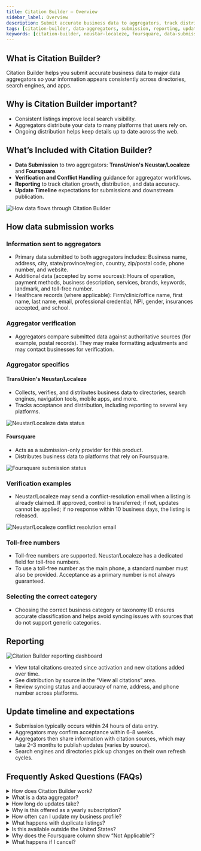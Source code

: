 ```yaml
---
title: Citation Builder – Overview
sidebar_label: Overview
description: Submit accurate business data to aggregators, track distribution, view reporting, and understand update timelines.
tags: [citation-builder, data-aggregators, submission, reporting, update-timeline, faqs]
keywords: [citation-builder, neustar-localeze, foursquare, data-submission, verification, toll-free, timeline, reporting]
---
```


## What is Citation Builder?

Citation Builder helps you submit accurate business data to major data aggregators so your information appears consistently across directories, search engines, and apps.

## Why is Citation Builder important?

- Consistent listings improve local search visibility.
- Aggregators distribute your data to many platforms that users rely on.
- Ongoing distribution helps keep details up to date across the web.

## What’s Included with Citation Builder?

- **Data Submission** to two aggregators: **TransUnion's Neustar/Localeze** and **Foursquare**.
- **Verification and Conflict Handling** guidance for aggregator workflows.
- **Reporting** to track citation growth, distribution, and data accuracy.
- **Update Timeline** expectations for submissions and downstream publication.

![How data flows through Citation Builder](./img/citation-builder-diagram.png)

## How data submission works

### Information sent to aggregators
- Primary data submitted to both aggregators includes: Business name, address, city, state/province/region, country, zip/postal code, phone number, and website.
- Additional data (accepted by some sources): Hours of operation, payment methods, business description, services, brands, keywords, landmark, and toll-free number.
- Healthcare records (where applicable): Firm/clinic/office name, first name, last name, email, professional credential, NPI, gender, insurances accepted, and school.

### Aggregator verification
- Aggregators compare submitted data against authoritative sources (for example, postal records). They may make formatting adjustments and may contact businesses for verification.

### Aggregator specifics
#### TransUnion's Neustar/Localeze
- Collects, verifies, and distributes business data to directories, search engines, navigation tools, mobile apps, and more.
- Tracks acceptance and distribution, including reporting to several key platforms.

![Neustar/Localeze data status](./img/neustar-localeze-data-aggregator.jpg)

#### Foursquare
- Acts as a submission-only provider for this product.
- Distributes business data to platforms that rely on Foursquare.

![Foursquare submission status](./img/foursquare-data-aggregator.jpg)

### Verification examples
- Neustar/Localeze may send a conflict-resolution email when a listing is already claimed. If approved, control is transferred; if not, updates cannot be applied; if no response within 10 business days, the listing is released.

![Neustar/Localeze conflict resolution email](./img/neustar-localeze-conflict-resolution.jpg)

### Toll-free numbers
- Toll-free numbers are supported. Neustar/Localeze has a dedicated field for toll-free numbers.
- To use a toll-free number as the main phone, a standard number must also be provided. Acceptance as a primary number is not always guaranteed.

### Selecting the correct category
- Choosing the correct business category or taxonomy ID ensures accurate classification and helps avoid syncing issues with sources that do not support generic categories.

## Reporting

![Citation Builder reporting dashboard](./img/citation-builder-reporting.png)

- View total citations created since activation and new citations added over time.
- See distribution by source in the “View all citations” area.
- Review syncing status and accuracy of name, address, and phone number across platforms.

## Update timeline and expectations

- Submission typically occurs within 24 hours of data entry.
- Aggregators may confirm acceptance within 6–8 weeks.
- Aggregators then share information with citation sources, which may take 2–3 months to publish updates (varies by source).
- Search engines and directories pick up changes on their own refresh cycles.

## Frequently Asked Questions (FAQs)

<details>
<summary>How does Citation Builder work?</summary>

It submits business information to data aggregators (TransUnion's Neustar/Localeze and Foursquare). These aggregators distribute data to directories, search engines, navigation systems, voice assistants, and mobile apps.
</details>

<details>
<summary>What is a data aggregator?</summary>

An organization that collects, verifies, and distributes business data to many platforms to keep listings accurate and consistent.
</details>

<details>
<summary>How long do updates take?</summary>

Submission occurs within about 24 hours; aggregator acceptance can take 6–8 weeks; downstream sources may publish in 2–3 months; pickup by search engines varies by their refresh cycles.
</details>

<details>
<summary>Why is this offered as a yearly subscription?</summary>

Data distribution is ongoing. Maintaining an active subscription helps keep information current and consistent as sources refresh at different intervals.
</details>

<details>
<summary>How often can I update my business profile?</summary>

You can update business details at any time. Changes are submitted to aggregators after they are saved.
</details>

<details>
<summary>What happens with duplicate listings?</summary>

The product does not delete duplicates directly. It ensures authoritative sources reference correct data so directories relying on aggregators adjust over time.
</details>

<details>
<summary>Is this available outside the United States?</summary>

Available only for US-based businesses.
</details>

<details>
<summary>Why does the Foursquare column show “Not Applicable”?</summary>

If the physical address is hidden (service area business), Foursquare requires a visible address and will exclude the submission.
</details>

<details>
<summary>What happens if I cancel?</summary>

Submissions to aggregators stop. Citations are no longer actively monitored, and third parties may override existing entries over time.
</details>
